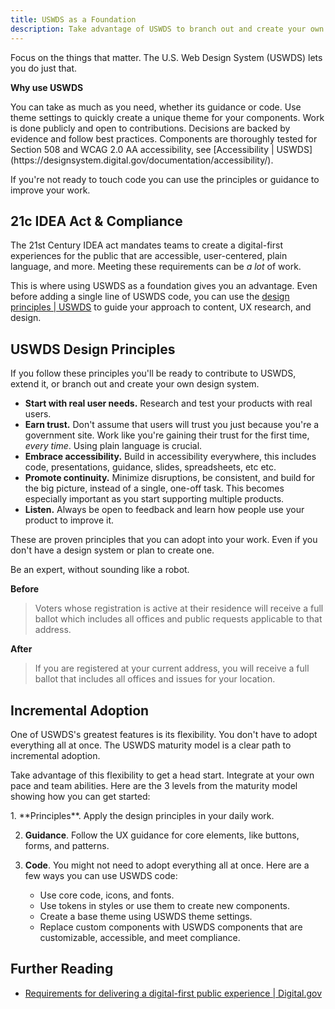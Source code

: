 ```yaml
---
title: USWDS as a Foundation
description: Take advantage of USWDS to branch out and create your own design system.
---
```



Focus on the things that matter. The U.S. Web Design System (USWDS) lets you do just that.

**Why use USWDS**

<CardGrid stagger>
  <Card title="Flexible" icon="puzzle">
    You can take as much as you need, whether its guidance or code.
  </Card>
  <Card title="Customizable" icon="pen">
    Use theme settings to quickly create a unique theme for your components.
  </Card>
  <Card title="Open source" icon="github">
    Work is done publicly and open to contributions.
  </Card>
  <Card title="Backed by research" icon="open-book">
    Decisions are backed by evidence and follow best practices.
  </Card>
  <Card title="Proven and tested" icon="approve-check-circle">
    Components are thoroughly tested for Section 508 and WCAG 2.0 AA
    accessibility, see [Accessibility |
    USWDS](https://designsystem.digital.gov/documentation/accessibility/).
  </Card>
</CardGrid>

If you're not ready to touch code you can use the principles or guidance to improve your work.

## 21c IDEA Act & Compliance

The 21st Century IDEA act mandates teams to create a digital-first experiences for the public that are accessible, user-centered, plain language, and more. Meeting these requirements can be _a lot_ of work.

This is where using USWDS as a foundation gives you an advantage. Even before adding a single line of USWDS code, you can use the [design principles | USWDS](https://designsystem.digital.gov/design-principles/) to guide your approach to content, UX research, and design.

## USWDS Design Principles

If you follow these principles you'll be ready to contribute to USWDS, extend it, or branch out and create your own design system.

- **Start with real user needs.** Research and test your products with real users.
- **Earn trust.** Don't assume that users will trust you just because you're a government site. Work like you're gaining their trust for the first time, _every time_. Using plain language is crucial.
- **Embrace accessibility.** Build in accessibility everywhere, this includes code, presentations, guidance, slides, spreadsheets, etc etc.
- **Promote continuity.** Minimize disruptions, be consistent, and build for the big picture, instead of a single, one-off task. This becomes especially important as you start supporting multiple products.
- **Listen.** Always be open to feedback and learn how people use your product to improve it.

These are proven principles that you can adopt into your work. Even if you don't have a design system or plan to create one.

<Card title="Plain Language Check" icon="seti:smarty">

Be an expert, without sounding like a robot.

**<Icon name="close" color="var(--sl-color-red)" class="inline-icon" /> Before**

> Voters whose registration is active at their residence will receive a full ballot which includes all offices and public requests applicable to that address.

**<Icon name="approve-check" color="var(--sl-color-green)" class="inline-icon" /> After**

> If you are registered at your current address, you will receive a full ballot that includes all offices and issues for your location.

</Card>

## Incremental Adoption

One of USWDS's greatest features is its flexibility. You don't have to adopt everything all at once. The USWDS maturity model is a clear path to incremental adoption.

Take advantage of this flexibility to get a head start. Integrate at your own pace and team abilities. Here are the 3 levels from the maturity model showing how you can get started:

<Steps>
1. **Principles**. Apply the design principles in your daily work.

2. **Guidance**. Follow the UX guidance for core elements, like buttons, forms, and patterns.

3. **Code**. You might not need to adopt everything all at once. Here are a few ways you can use USWDS code:
   - Use core code, icons, and fonts.
   - Use tokens in styles or use them to create new components.
   - Create a base theme using USWDS theme settings.
   - Replace custom components with USWDS components that are customizable, accessible, and meet compliance.

</Steps>

## Further Reading

- [Requirements for delivering a digital-first public experience | Digital.gov](https://digital.gov/resources/delivering-digital-first-public-experience)
